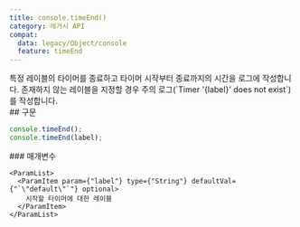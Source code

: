 ```yaml
---
title: console.timeEnd()
category: 레거시 API
compat:
  data: legacy/Object/console
  feature: timeEnd
---
```


<Section>
  특정 레이블의 타이머를 종료하고 타이머 시작부터 종료까지의 시간을 로그에 작성합니다. 존재하지 않는 레이블을 지정할 경우 주의 로그(`Timer '{label}' does not exist`)를 작성합니다.
</Section>
<Section>
  ## 구문

  ~~~js
  console.timeEnd();
  console.timeEnd(label);
  ~~~

  <Section>
    ### 매개변수

    <ParamList>
      <ParamItem param={"label"} type={"String"} defaultVal={"`\"default\"`"} optional>
        시작할 타이머에 대한 레이블
      </ParamItem>
    </ParamList>
  </Section>
</Section>